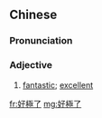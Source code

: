 {{also|好极了}}
==Chinese==
{{zh-forms|s=好极了|type=12}}

===Pronunciation===
{{zh-pron
|m=hǎo jíle
|cat=a
}}

===Adjective===
{{zh-adj}}

# [[fantastic]]; [[excellent]]

[[fr:好極了]]
[[mg:好極了]]